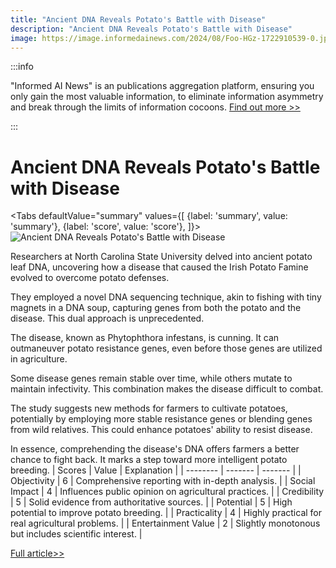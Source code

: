 ```yaml
---
title: "Ancient DNA Reveals Potato's Battle with Disease"
description: "Ancient DNA Reveals Potato's Battle with Disease"
image: https://image.informedainews.com/2024/08/Foo-HGz-1722910539-0.jpg
---
```



:::info

"Informed AI News" is an publications aggregation platform, ensuring you only gain the most valuable information, to eliminate information asymmetry and break through the limits of information cocoons.  [Find out more >>](/)

:::

# Ancient DNA Reveals Potato's Battle with Disease


<Tabs
	defaultValue="summary"
	values={[
	{label: 'summary', value: 'summary'},
	{label: 'score', value: 'score'},
]}>
<TabItem value="summary">
<img
  src="https://image.informedainews.com/2024/08/Foo-HGz-1722910539-0.jpg"
  alt="Ancient DNA Reveals Potato's Battle with Disease"
/>



Researchers at North Carolina State University delved into ancient potato leaf DNA, uncovering how a disease that caused the Irish Potato Famine evolved to overcome potato defenses.

They employed a novel DNA sequencing technique, akin to fishing with tiny magnets in a DNA soup, capturing genes from both the potato and the disease. This dual approach is unprecedented.

The disease, known as Phytophthora infestans, is cunning. It can outmaneuver potato resistance genes, even before those genes are utilized in agriculture.

Some disease genes remain stable over time, while others mutate to maintain infectivity. This combination makes the disease difficult to combat.

The study suggests new methods for farmers to cultivate potatoes, potentially by employing more stable resistance genes or blending genes from wild relatives. This could enhance potatoes' ability to resist disease.

In essence, comprehending the disease's DNA offers farmers a better chance to fight back. It marks a step toward more intelligent potato breeding.
</TabItem>
<TabItem value="score">
	| Scores     | Value   | Explanation |
	| -------- | ------- | ------- |
	| Objectivity  | 6    | Comprehensive reporting with in-depth analysis.    |
	| Social Impact | 4     | Influences public opinion on agricultural practices.    |
	| Credibility    | 5    | Solid evidence from authoritative sources.    |
	| Potential    | 5    | High potential to improve potato breeding.    |
	| Practicality    | 4    | Highly practical for real agricultural problems.    |
	| Entertainment Value    | 2    | Slightly monotonous but includes scientific interest.    |
</TabItem>
</Tabs>

[Full article>>](https://www.cnbeta.com.tw/articles/science/1441039.htm)
